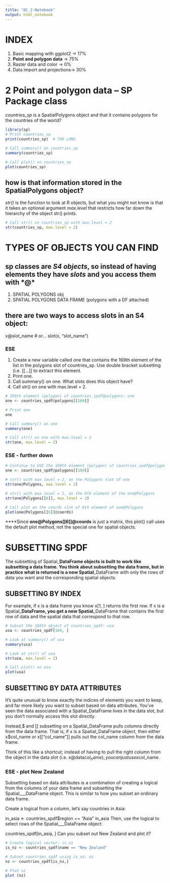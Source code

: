```yaml
---
title: "DC_2-Notebook"
output: html_notebook
---
```


# INDEX
1. Basic mapping with ggplot2 -> 17%
2. **Point and polygon data**     -> 75%
3. Raster data and color      -> 0%
4. Data import and projections-> 30%


# 2 Point and polygon data -- SP Package class
*countries_sp*  is a SpatialPolygons object and that it contains polygons for the countries of the world?

```r
library(sp)
# Print countries_sp  
print(countries_sp)  # TOO LONG 

# Call summary() on countries_sp
summary(countries_sp)  

# Call plot() on countries_sp
plot(countries_sp)
```

## how is that information stored in the SpatialPolygons object? 

*str()* is the function to look at R objects, but what you might not know is that it takes an optional argument *max.level* that restricts how far down the hierarchy of the object str() prints. 
```r
# Call str() on countries_sp with max.level = 2
str(countries_sp, max.level = 2) 
```

# TYPES OF OBJECTS YOU CAN FIND
## sp classes are *S4 objects*, so instead of having elements they have *slots* and you access them with *@*

1. SPATIAL POLYGONS obj
2. SPATIAL POLYGONS DATA FRAME (polygons with a DF attached)

## there are two ways to access slots in an S4 object:

x@slot_name # or...
slot(x, "slot_name")

### ESE
1. Create a new variable called one that contains the 169th element of the list in the polygons slot of countries_sp. Use double bracket subsetting (i.e. [[...]] to extract this element.
2. Print one.
3. Call summary() on one. What slots does this object have?
4. Call str() on one with max.level = 2.
```r
# 169th element (polygon) of countries_spdf@polygons: one
one <- countries_spdf@polygons[[169]]

# Print one
one

# Call summary() on one
summary(one)

# Call str() on one with max.level = 2
str(one, max.level = 2)
```

### ESE - further down
```r
# Continue to USE the 169th element (polygon) of countries_spdf@polygons: one
one <- countries_spdf@polygons[[169]]

# str() with max.level = 2, on the Polygons slot of one
str(one@Polygons, max.level = 2)

# str() with max.level = 2, on the 6th element of the one@Polygons
str(one@Polygons[[6]], max.level = 2)

# Call plot on the coords slot of 6th element of one@Polygons
plot(one@Polygons[[6]]@coords)
```
****Since **one@Polygons[[6]]@coords** is just a matrix, this plot() call uses the default plot method, not the special one for spatial objects.


# SUBSETTING SPDF
The subsetting of Spatial___DataFrame objects is built to work like subsetting a data frame. You think about subsetting the data frame, but in practice what is returned is a new Spatial___DataFrame with only the rows of data you want and the corresponding spatial objects.

##  __SUBSETTING BY INDEX__  
For example, if x is a data frame you know x[1, ] returns the first row. If x is a Spatial___DataFrame, you get a new Spatial___DataFrame that contains the first row of data and the spatial data that correspond to that row.
```r
# Subset the 169th object of countries_spdf: usa
usa <- countries_spdf[169, ]

# Look at summary() of usa
summary(usa)

# Look at str() of usa
str(usa, max.level = 2)

# Call plot() on usa
plot(usa)
```

##  __SUBSETTING BY DATA ATTRIBUTES__  
It's quite unusual to know exactly the indices of elements you want to keep, and far more likely you want to subset based on data attributes. You've seen the data associated with a Spatial_DataFrame lives in the data slot, but you don't normally access this slot directly.

Instead,$ and [[ subsetting on a Spatial_DataFrame pulls columns directly from the data frame. 
That is, if x is a Spatial_DataFrame object, then either x$col_name or x[["col_name"]] pulls out the col_name column from the data frame.

Think of this like a shortcut; instead of having to pull the right column from the object in the data slot (i.e. x@data$col_name), you can just use x$col_name.

### ESE - plot New Zealand
Subsetting based on data attributes is a combination of creating a logical from the columns of your data frame and subsetting the Spatial___DataFrame object. This is similar to how you subset an ordinary data frame.

Create a logical from a column, let's say countries in Asia:

in_asia <- countries_spdf$region == "Asia"
in_asia
Then, use the logical to select rows of the Spatial___DataFrame object:

countries_spdf[in_asia, ]
Can you subset out New Zealand and plot it?
```r
# Create logical vector: is_nz
is_nz <- countries_spdf$name == "New Zealand"

# Subset countries_spdf using is_nz: nz
nz <- countries_spdf[is_nz,]

# Plot nz
plot (nz)
```





